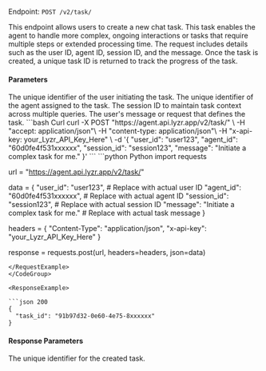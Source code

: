 Endpoint: `POST /v2/task/`

This endpoint allows users to create a new chat task. This task enables the agent to handle more complex, ongoing interactions or tasks that require multiple steps or extended processing time. The request includes details such as the user ID, agent ID, session ID, and the message. Once the task is created, a unique task ID is returned to track the progress of the task.

#### Parameters

<ParamField path="user_id " type="string" required>
  The unique identifier of the user initiating the task.
</ParamField>
<ParamField path="agent_id " type="string" required>
  The unique identifier of the agent assigned to the task.
</ParamField>
<ParamField path="session_id " type="string" required>
  The session ID to maintain task context across multiple queries.
</ParamField>
<ParamField path="message " type="string" required>
  The user's message or request that defines the task.
</ParamField>

<CodeGroup>
<RequestExample>
```bash Curl
curl -X POST "https://agent.api.lyzr.app/v2/task/" \
 -H "accept: application/json"\
 -H "content-type: application/json"\
 -H "x-api-key: your_Lyzr_API_Key_Here" \
 -d '{
           "user_id": "user123",
           "agent_id": "60d0fe4f531xxxxxx",
           "session_id": "session123",
           "message": "Initiate a complex task for me."
         }'
```
```python Python
import requests

url = "https://agent.api.lyzr.app/v2/task/"

data = {
    "user_id": "user123",  # Replace with actual user ID
    "agent_id": "60d0fe4f531xxxxxx",  # Replace with actual agent ID
    "session_id": "session123",  # Replace with actual session ID
    "message": "Initiate a complex task for me."  # Replace with actual task message
}

headers = {
    "Content-Type": "application/json",
    "x-api-key": "your_Lyzr_API_Key_Here"
}

response = requests.post(url, headers=headers, json=data)
```
</RequestExample>
</CodeGroup>

<ResponseExample>

```json 200
{
  "task_id": "91b97d32-0e60-4e75-8xxxxxx"
}
```

</ResponseExample>

#### Response Parameters
<ParamField path="task_id" type="string">
  The unique identifier for the created task.
</ParamField>